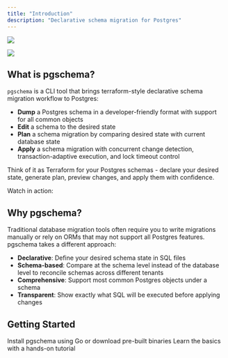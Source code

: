 ```yaml
---
title: "Introduction"
description: "Declarative schema migration for Postgres"
---
```



<img 
  className="block dark:hidden" 
  src="/logo/light.png" 
/>

<img 
  className="hidden dark:block" 
  src="/logo/dark.png" 
/>

## What is pgschema?

`pgschema` is a CLI tool that brings terraform-style declarative schema migration workflow to Postgres:

- **Dump** a Postgres schema in a developer-friendly format with support for all common objects
- **Edit** a schema to the desired state
- **Plan** a schema migration by comparing desired state with current database state
- **Apply** a schema migration with concurrent change detection, transaction-adaptive execution, and lock timeout control

Think of it as Terraform for your Postgres schemas - declare your desired state, generate plan, preview changes, and apply them with confidence.

Watch in action:

<AsciinemaPlayer recordingId="runDyvRqxujHxiIxWxsHz9kmv" title="pgschema workflow demo" height="550px" />

## Why pgschema?

Traditional database migration tools often require you to write migrations manually or rely on ORMs that may not support all Postgres features. pgschema takes a different approach:

- **Declarative**: Define your desired schema state in SQL files
- **Schema-based**: Compare at the schema level instead of the database level to reconcile schemas across different tenants
- **Comprehensive**: Support most common Postgres objects under a schema
- **Transparent**: Show exactly what SQL will be executed before applying changes

## Getting Started

<CardGroup cols={2}>
  <Card title="Installation" icon="download" href="/installation">
    Install pgschema using Go or download pre-built binaries
  </Card>
  
  <Card title="Quickstart" icon="rocket" href="/quickstart">
    Learn the basics with a hands-on tutorial
  </Card>
</CardGroup>